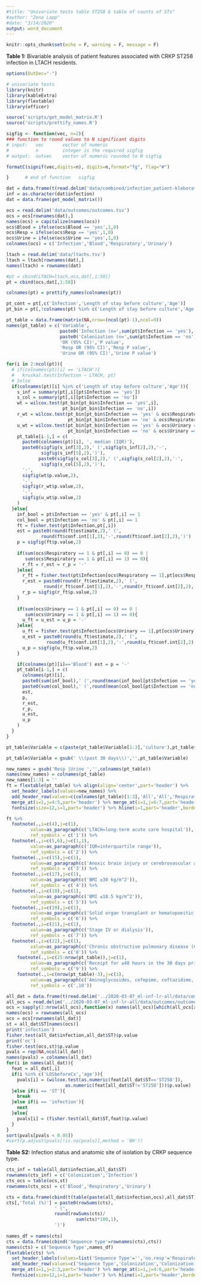 ```yaml
---
#title: "Univariate tests table ST258 & table of counts of STs"
#author: "Zena Lapp"
#date: "3/14/2020"
output: word_document
---
```


```r
knitr::opts_chunk$set(echo = F, warning = F, message = F)
```

**Table 1:** Bivariable analysis of patient features associated with CRKP ST258 infection in LTACH residents.

```r
options(OutDec="·")

# univariate tests
library(knitr)
library(kableExtra)
library(flextable)
library(officer)

source('scripts/get_model_matrix.R')
source('scripts/prettify_names.R')

sigfig <- function(vec, n=2){ 
### function to round values to N significant digits
# input:   vec       vector of numeric
#          n         integer is the required sigfig  
# output:  outvec    vector of numeric rounded to N sigfig

formatC(signif(vec,digits=n), digits=n,format="fg", flag="#") 

}      # end of function   sigfig

dat = data.frame(t(read.delim('data/combined/infection_patient-kleborate.tsv')))
inf = as.character(dat$infection)
dat = data.frame(get_model_matrix())

ocs = read.delim('data/outcomes/outcomes.tsv')
ocs = ocs[rownames(dat),]
names(ocs) = capitalize(names(ocs))
ocs$Blood = ifelse(ocs$Blood == 'yes',1,0)
ocs$Resp = ifelse(ocs$Resp == 'yes',1,0)
ocs$Urine = ifelse(ocs$Urine == 'yes',1,0)
colnames(ocs) = c('Infection','Blood','Respiratory','Urinary')

ltach = read.delim('data/ltachs.tsv')
ltach = ltach[rownames(dat),]
names(ltach) = rownames(dat)

#pt = cbind(LTACH=ltach,ocs,dat[,1:50])
pt = cbind(ocs,dat[,1:50])

colnames(pt) = prettify_names(colnames(pt))

pt_cont = pt[,c('Infection','Length of stay before culture','Age')]
pt_bin = pt[,!colnames(pt) %in% c('Length of stay before culture','Age')]

pt_table = data.frame(matrix(NA,nrow=(ncol(pt)-1),ncol=9))
names(pt_table) = c('Variable',
                    paste0('Infection (n=',sum(pt$Infection == 'yes'),')'),
                    paste0('Colonization (n=',sum(pt$Infection == 'no'),')'),
                    'OR (95% CI)','P value',
                    'Resp OR (95% CI)','Resp P value',
                    'Urine OR (95% CI)','Urine P value')

for(i in 2:ncol(pt)){
  # if(colnames(pt)[i] == 'LTACH'){
  #   kruskal.test(Infection ~ LTACH, pt)
  # }else
  if(colnames(pt)[i] %in% c('Length of stay before culture','Age')){
    s_inf = summary(pt[,i][pt$Infection == 'yes'])
    s_col = summary(pt[,i][pt$Infection == 'no'])
    wt = wilcox.test(pt_bin[pt_bin$Infection == 'yes',i],
                     pt_bin[pt_bin$Infection == 'no',i])
    r_wt = wilcox.test(pt_bin[pt_bin$Infection == 'yes' & ocs$Respiratory == 1,i],
                       pt_bin[pt_bin$Infection == 'no' & ocs$Respiratory == 1,i])
    u_wt = wilcox.test(pt_bin[pt_bin$Infection == 'yes' & ocs$Urinary == 1,i],
                       pt_bin[pt_bin$Infection == 'no' & ocs$Urinary == 1,i])
    pt_table[i-1,] = c(
      paste0(colnames(pt)[i], ', median (IQR)'),
      paste0(sigfig(s_inf[3],2),' (',sigfig(s_inf[2],2),'-',
             sigfig(s_inf[5],2),')'),
            paste0(sigfig(s_col[3],2),' (',sigfig(s_col[2],2),'-',
             sigfig(s_col[5],2),')'),
      '-',
      sigfig(wt$p.value,2),
      '-',
      sigfig(r_wt$p.value,2),
      '-',
      sigfig(u_wt$p.value,2)
    )
  }else{
    inf_bool = pt$Infection == 'yes' & pt[,i] == 1
    col_bool = pt$Infection == 'no' & pt[,i] == 1
    ft = fisher.test(pt$Infection,pt[,i])
    est = paste0(round(ft$estimate,2),' (',
             round(ft$conf.int[1],2),'-',round(ft$conf.int[2],2),')')
    p = sigfig(ft$p.value,2)
    
    if(sum(ocs$Respiratory == 1 & pt[,i] == 0) == 0 | 
       sum(ocs$Respiratory == 1 & pt[,i] == 1) == 0){
      r_ft = r_est = r_p = '-'
    }else{
      r_ft = fisher.test(pt$Infection[ocs$Respiratory == 1],pt[ocs$Respiratory == 1,i])
      r_est = paste0(round(r_ft$estimate,2),' (',
              round(r_ft$conf.int[1],2),'-',round(r_ft$conf.int[2],2),')')
      r_p = sigfig(r_ft$p.value,2)
    }
    
    if(sum(ocs$Urinary == 1 & pt[,i] == 0) == 0 | 
       sum(ocs$Urinary == 1 & pt[,i] == 1) == 0){
      u_ft = u_est = u_p = '-'
    }else{
      u_ft = fisher.test(pt$Infection[ocs$Urinary == 1],pt[ocs$Urinary == 1,i])
      u_est = paste0(round(u_ft$estimate,2),' (',
               round(u_ft$conf.int[1],2),'-',round(u_ft$conf.int[2],2),')')
      u_p = sigfig(u_ft$p.value,2)
    }

    if(colnames(pt)[i]=='Blood') est = p = '-'
    pt_table[i-1,] = c(
      colnames(pt)[i],
      paste0(sum(inf_bool),' (',round(mean(inf_bool[pt$Infection == 'yes']),2)*100,'%)'),
      paste0(sum(col_bool),' (',round(mean(col_bool[pt$Infection == 'no']),2)*100,'%)'),
      est,
      p,
      r_est,
      r_p,
      u_est,
      u_p
    )
  }
}

pt_table$Variable = c(paste(pt_table$Variable[1:3],'culture'),pt_table$Variable[4:nrow(pt_table)])

pt_table$Variable = gsub(' \\(past 30 days\\)','',pt_table$Variable)

new_names = gsub('Resp |Urine ','',colnames(pt_table))
names(new_names) = colnames(pt_table)
new_names[1:3] = ''
ft = flextable(pt_table) %>% align(align='center',part='header') %>% 
  set_header_labels(values=new_names) %>%
  add_header_row(values=c(colnames(pt_table)[1:3],'All','All','Respiratory','Respiratory','Urinary','Urinary')) %>%
  merge_at(i=1,j=4:5,part='header') %>% merge_at(i=1,j=6:7,part='header') %>% merge_at(i=1,j=8:9,part='header') %>% align(align='center',part='header') %>% bold(part='header') %>%
  fontsize(size=12,i=1,part='header') %>% hline(i=1,part='header',border=fp_border()) %>% theme_box() #%>% autofit() 
```

```r
ft %>%
  footnote(.,i=c(4),j=c(1),
         value=as_paragraph(c('LTACH=long-term acute care hospital')),
         ref_symbols = c('1')) %>%
  footnote(.,i=c(5,6),j=c(1,1),
         value=as_paragraph(c('IQR=interquartile range')),
         ref_symbols = c('2')) %>%
  footnote(.,i=c(15),j=c(1),
         value=as_paragraph(c('Anoxic brain injury or cerebrovascular accident (CVA) causing paresis')),
         ref_symbols = c('3')) %>%
  footnote(.,i=c(17),j=c(1),
         value=as_paragraph(c('BMI ≥30 kg/m^2')),
         ref_symbols = c('4')) %>%
  footnote(.,i=c(18),j=c(1),
         value=as_paragraph(c('BMI ≤18.5 kg/m^2')),
         ref_symbols = c('5')) %>%
  footnote(.,i=c(19),j=c(1),
         value=as_paragraph(c('Solid organ transplant or hematopoeitic stem cell transplant')),
         ref_symbols = c('6')) %>%
  footnote(.,i=c(21),j=c(1),
         value=as_paragraph(c('Stage IV or dialysis')),
         ref_symbols = c('7')) %>%
  footnote(.,i=c(22),j=c(1),
         value=as_paragraph(c('Chronic obstructive pulmonary disease (COPD) or chronic bronchitis')),
         ref_symbols = c('8')) %>%
    footnote(.,i=c(25:nrow(pt_table)),j=c(1),
         value=as_paragraph(c('Receipt for ≥48 hours in the 30 days prior to culture')),
         ref_symbols = c('9')) %>%
    footnote(.,i=c(nrow(pt_table)-3),j=c(1),
         value=as_paragraph(c('Aminoglycosides, cefepime, ceftazidime, fluoroquinolones, polymyxins, carbapenems, or piperacillin-tazobactam')),
         ref_symbols = c(',10'))
```

```r
all_dat = data.frame(t(read.delim('../2020-03-07_ml-inf-lr-all/data/combined/infection_patient-kleborate.tsv')))
all_ocs = read.delim('../2020-03-07_ml-inf-lr-all/data/outcomes/outcomes.tsv')
ocs = sapply(1:nrow(all_ocs),function(x) names(all_ocs)[which(all_ocs[x,2:4] == 'yes')+1])
names(ocs) = rownames(all_ocs)
ocs = ocs[rownames(all_dat)]
st = all_dat$ST[names(ocs)]
print('infection')
fisher.test(all_dat$infection,all_dat$ST)$p.value
print('oc')
fisher.test(ocs,st)$p.value
pvals = rep(NA,ncol(all_dat))
names(pvals) = colnames(all_dat)
for(i in names(all_dat)){
  feat = all_dat[,i]
  if(i %in% c('LOSbeforeCx','age')){
    pvals[i] = (wilcox.test(as.numeric(feat[all_dat$ST=='ST258']),
                      as.numeric(feat[all_dat$ST!='ST258']))$p.value)
  }else if(i == 'ST'){
    break
  }else if(i == 'infection'){
    next
  }else{
    pvals[i] = (fisher.test(all_dat$ST,feat)$p.value)
  }
}
sort(pvals[pvals < 0.05])
#sort(p.adjust(pvals[!is.na(pvals)],method = 'BH'))
```

**Table S2:** Infection status and anatomic site of isolation by CRKP sequence type.

```r
cts_inf = table(all_dat$infection,all_dat$ST)
rownames(cts_inf) = c('Colonization','Infection')
cts_ocs = table(ocs,st)
rownames(cts_ocs) = c('Blood','Respiratory','Urinary')

cts = data.frame(cbind(t(table(paste(all_dat$infection,ocs),all_dat$ST))))
cts[,'Total (%)'] = paste0(rowSums(cts),
                  ' (',
                  round(rowSums(cts)/
                          sum(cts)*100,1),
                  ')')
  
names_df = names(cts)
cts = data.frame(cbind('Sequence type'=rownames(cts),cts))
names(cts) = c('Sequence Type',names_df)
flextable(cts) %>%
  set_header_labels(values=list('Sequence Type'='','no.resp'='Respiratory', 'no.urine'='Urinary', 'yes.blood'='Blood', 'yes.resp'='Respiratory', 'yes.urine'='Urinary','Total (%)' = '')) %>%
  add_header_row(values=c('Sequence Type','Colonization','Colonization','Infection','Infection','Infection','Total (%)')) %>%
  merge_at(i=1,j=2:3,part='header') %>% merge_at(i=1,j=4:6,part='header') %>% align(align='center',part='header') %>% bold(part='header') %>%
  fontsize(size=12,i=1,part='header') %>% hline(i=1,part='header',border=fp_border()) %>% theme_box() #%>% autofit() 
```

